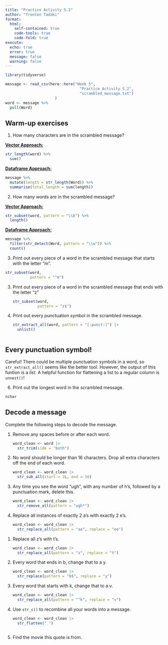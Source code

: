 ```yaml
---
title: "Practice Activity 5.2"
author: "Trenton Tadaki"
format:
  html: 
    self-contained: true
    code-tools: true
    code-fold: true
execute: 
  echo: true
  error: true
  message: false
  warning: false
---
```


```r
library(tidyverse)

message <- read_csv(here::here("Week 5", 
                                 "Practice Activity 5.2", 
                                 "scrambled_message.txt")
                      )
word <- message %>% 
  pull(Word)
```

## Warm-up exercises

1.  How many characters are in the scrambled message?

[**Vector Approach:**]{.underline}

```r
str_length(word) %>% 
  sum()
```

[**Dataframe Approach:**]{.underline}

```r
message %>% 
  mutate(length = str_length(Word)) %>% 
  summarise(total_length = sum(length))
```

2.  How many words are in the scrambled message?

[**Vector Approach:**]{.underline}

```r
str_subset(word, pattern = "\\b") %>% 
  length()
```

[**Dataframe Approach:**]{.underline}

```r
message %>% 
  filter(str_detect(Word, pattern = "\\w")) %>% 
  count() 
```

3.  Print out every piece of a word in the scrambled message that starts with the letter "m".

```r
str_subset(word, 
           pattern = "^m")
```

3.  Print out every piece of a word in the scrambled message that ends with the letter "z"

    ```r
    str_subset(word, 
               pattern = "z$")
    ```

4.  Print out every punctuation symbol in the scrambled message.

    ```r
    str_extract_all(word, pattern = "[:punct:]") |>
      unlist()



    ```

::: callout-tip
# Every punctuation symbol!

Careful! There could be multiple punctuation symbols in a word, so `str_extract_all()` seems like the better tool. However, the output of this funtion is a *list*. A helpful function for flattening a list to a regular column is `unnest()`!
:::

6.  Print out the longest word in the scrambled message.

```r
nchar

```

## Decode a message

Complete the following steps to decode the message.

1.  Remove any spaces before or after each word.

    ```r
    word_clean <- word |>
      str_trim(side = "both") 

    ```

2.  No word should be longer than 16 characters. Drop all extra characters off the end of each word.

    ```r
    word_clean <- word_clean |>
      str_sub_all(start = 1L, end = 16)
    ```

3.  Any time you see the word "ugh", with any number of h's, followed by a punctuation mark, delete this.

    ```r
    word_clean <- word_clean |>
      str_remove_all(pattern = "ugh*")
    ```

4.  Replace all instances of exactly 2 a's with exactly 2 e's.

    ```r
    word_clean <- word_clean |>
      str_replace_all(pattern = "aa", replace = "ee")
    ```

<!-- -->

1.  Replace all z's with t's.

    ```r
    word_clean <- word_clean |>
      str_replace_all(pattern = "z", replace = "t")
    ```

2.  Every word that ends in b, change that to a y.

    ```r
    word_clean <- word_clean |>
      str_replace(pattern = "b$", replace = "y")
    ```

3.  Every word that starts with k, change that to a v.

    ```r
    word_clean <- word_clean |>
      str_replace_all(pattern = "^k", replace = "v")
    ```

4.  Use `str_c()` to recombine all your words into a message.

    ```r
    word_clean <- word_clean |>
      str_flatten(" ")



    ```

5.  Find the movie this quote is from.
